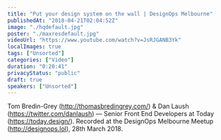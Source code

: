 ```yaml
---
title: "Put your design system on the wall | DesignOps Melbourne"
publishedAt: "2018-04-21T02:04:52Z"
image: "./hqdefault.jpg"
poster: "./maxresdefault.jpg"
videoUrl: "https://www.youtube.com/watch?v=JsRJGANB3Yk"
localImages: true
tags: ["Unsorted"]
categories: ["Video"]
duration: "0:20:41"
privacyStatus: "public"
draft: true
speakers: ["Unsorted"]
---
```

Tom Bredin-Grey (http://thomasbredingrey.com/) & Dan Laush (https://twitter.com/danlaush) — Senior Front End Developers at Today (https://today.design/). Recorded at the DesignOps Melbourne Meetup (http://designops.lol), 28th March 2018.
